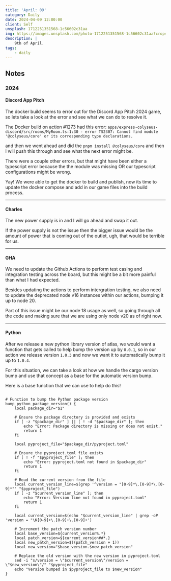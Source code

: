 ```yaml
---
title: 'April: 09'
category: Daily
date: 2024-04-09 12:00:00
client: Self
unsplash: 1712251351568-1c56602c31aa
img: https://images.unsplash.com/photo-1712251351568-1c56602c31aa?crop=entropy&cs=srgb&fm=jpg&ixid=MnwzNjM5Nzd8MHwxfHJhbmRvbXx8fHx8fHx8fDE2ODE3NDg2ODY&ixlib=rb-4.0.3&q=85
description: |
    9th of April.
tags:
    - daily
---
```



<MDXJS>

## Notes

</MDXJS>

<MDXJS>

### 2024

<MDXJS>

#### Discord App Pitch

The docker build seems to error out for the Discord App Pitch 2024 game, so lets take a look at the error and see what we can do to resolve it.

The Docker build on action #1273 had this error:
`apps/express-colyseus-discord/src/rooms/MyRoom.ts:1:30 - error TS2307: Cannot find module '@colyseus/core' or its corresponding type declarations.`

and then we went ahead and did the `pnpm install @colyseus/core` and then I will push this through and see what the next error might be.

There were a couple other errors, but that might have been either a typescript error because the the module was missing OR our typescript configurations might be wrong.

Yay! We were able to get the docker to build and publish, now its time to update the docker compose and add in our game files into the build process.

</MDXJS>

---

<MDXJS>

#### Charles 

The new power supply is in and I will go ahead and swap it out.

If the power supply is not the issue then the bigger issue would be the amount of power that is coming out of the outlet, ugh, that would be terrible for us.

</MDXJS>

---

<MDXJS>

#### GHA

We need to update the Github Actions to perform test casing and integration testing across the board, but this might be a bit more painful than what I had expected.

Besides updating the actions to perform intergration testing, we also need to update the deprecated node v16 instances within our actions, bumping it up to node 20.

Part of this issue might be our node 18 usage as well, so going through all the code and making sure that we are using only node v20 as of right now.

</MDXJS>

---

<MDXJS>

#### Python

After we release a new python library version of atlas, we would want a function that gets called to help bump the version up by `0.0.1`, so in our action we release version `1.0.3` and now we want it to automatically bump it up to `1.0.4`.

For this situation, we can take a look at how we handle the cargo version bump and use that concept as a base for the automatic version bump.

Here is a base function that we can use to help do this!

```shell

# Function to bump the Python package version
bump_python_package_version() {
    local package_dir="$1"

    # Ensure the package directory is provided and exists
    if [ -z "$package_dir" ] || [ ! -d "$package_dir" ]; then
        echo "Error: Package directory is missing or does not exist."
        return 1
    fi

    local pyproject_file="$package_dir/pyproject.toml"

    # Ensure the pyproject.toml file exists
    if [ ! -f "$pyproject_file" ]; then
        echo "Error: pyproject.toml not found in $package_dir"
        return 1
    fi

    # Read the current version from the file
    local current_version_line=$(grep '^version = "[0-9]*\.[0-9]*\.[0-9]*"' "$pyproject_file")
    if [ -z "$current_version_line" ]; then
        echo "Error: Version line not found in pyproject.toml"
        return 1
    fi

    local current_version=$(echo "$current_version_line" | grep -oP 'version = "\K[0-9]+\.[0-9]+\.[0-9]+')

    # Increment the patch version number
    local base_version=${current_version%.*}
    local patch_version=${current_version##*.}
    local new_patch_version=$((patch_version + 1))
    local new_version="$base_version.$new_patch_version"

    # Replace the old version with the new version in pyproject.toml
    sed -i "s/version = \"$current_version\"/version = \"$new_version\"/" "$pyproject_file"
    echo "Version bumped in $pyproject_file to $new_version"
}

```


</MDXJS>

</MDXJS>